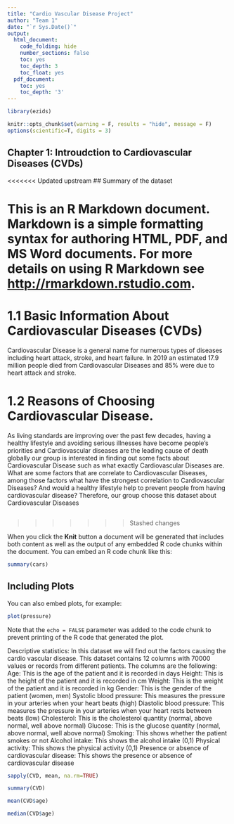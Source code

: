 ```yaml
---
title: "Cardio Vascular Disease Project"
author: "Team 1"
date: "`r Sys.Date()`"
output:
  html_document:
    code_folding: hide
    number_sections: false
    toc: yes
    toc_depth: 3
    toc_float: yes
  pdf_document:
    toc: yes
    toc_depth: '3'
---
```


```r
library(ezids)
```

```r
knitr::opts_chunk$set(warning = F, results = "hide", message = F)
options(scientific=T, digits = 3) 
```
## Chapter 1: Introudction to Cardiovascular Diseases (CVDs)

<<<<<<< Updated upstream
## Summary of the dataset

This is an R Markdown document. Markdown is a simple formatting syntax for authoring HTML, PDF, and MS Word documents. For more details on using R Markdown see <http://rmarkdown.rstudio.com>.
=======
# 1.1 Basic Information About Cardiovascular Diseases (CVDs)

Cardiovascular Disease is a general name for numerous types of diseases including heart attack, stroke, and heart failure. In 2019 an estimated 17.9 million people died from Cardiovascular Diseases and 85% were due to heart attack and stroke.

# 1.2 Reasons of Choosing Cardiovascular Disease.
As living standards are improving over the past few decades, having a healthy lifestyle and avoiding serious illnesses have become people’s priorities and Cardiovascular diseases are the leading cause of death globally our group is interested in finding out some facts about Cardiovascular Disease such as what exactly Cardiovascular Diseases are. What are some factors that are correlate to Cardiovascular Diseases, among those factors what have the strongest correlation to Cardiovascular Diseases? And would a healthy lifestyle help to prevent people from having cardiovascular disease? Therefore, our group choose this dataset about Cardiovascular Diseases

## 


 
>>>>>>> Stashed changes

When you click the **Knit** button a document will be generated that includes both content as well as the output of any embedded R code chunks within the document. You can embed an R code chunk like this:

```r
summary(cars)
```

## Including Plots

You can also embed plots, for example:

```r
plot(pressure)
```

Note that the `echo = FALSE` parameter was added to the code chunk to prevent printing of the R code that generated the plot.


Descriptive statistics:
In this dataset we will find out the factors causing the cardio vascular disease. 
This dataset contains 12 columns with 70000 values or records from different patients.
The columns are the following:
Age: This is the age of the patient and it is recorded in days
Height: This is the height of the patient and it is recorded in cm
Weight: This is the weight of the patient and it is recorded in kg
Gender: This is the gender of the patient (women, men)
Systolic blood pressure: This measures the pressure in your arteries when your heart beats (high)
Diastolic blood pressure: This measures the pressure in your arteries when your heart rests between beats (low)
Cholesterol: This is the cholesterol quantity (normal, above normal, well above normal)
Glucose: This is the glucose quantity (normal, above normal, well above normal)
Smoking: This shows whether the patient smokes or not
Alcohol intake: This shows the alcohol intake (0,1)
Physical activity: This shows the physical activity (0,1)
Presence or absence of cardiovascular disease: This shows the presence or absence of cardiovascular disease



```r
sapply(CVD, mean, na.rm=TRUE)


```

```r
summary(CVD)

```
```r
mean(CVD$age)

```


```r
median(CVD$age)
```





